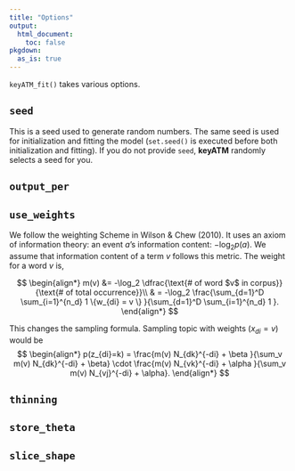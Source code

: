 ```yaml
---
title: "Options"
output: 
  html_document:
    toc: false
pkgdown:
  as_is: true
---
```


`keyATM_fit()` takes various options.



## `seed`
This is a seed used to generate random numbers. The same seed is used for initialization and fitting the model (`set.seed()` is executed before both initialization and fitting). If you do not provide `seed`, **keyATM** randomly selects a seed for you.

## `output_per`



## `use_weights`
We follow the weighting Scheme in Wilson \& Chew (2010). It uses an axiom of information theory: an event $a$'s information content: $- \log_2 p(a)$. We assume that information content of a term $v$ follows this metric. The weight for a word $v$ is,

$$
\begin{align*}
    m(v) &= -\log_2 \dfrac{\text{# of word $v$ in corpus}}{\text{# of total occurrence}}\\
    & = -\log_2 \frac{\sum_{d=1}^D \sum_{i=1}^{n_d} 1 \{w_{di} = v \} }{\sum_{d=1}^D \sum_{i=1}^{n_d} 1 }.
\end{align*}
$$

This changes the sampling formula. Sampling topic with weights ($x_{di} =v$) would be
$$
\begin{align*}
        p(z_{di}=k) = \frac{m(v) N_{dk}^{-di} + \beta }{\sum_v m(v) N_{dk}^{-di} + \beta} \cdot \frac{m(v) N_{vk}^{-di} + \alpha }{\sum_v m(v) N_{vj}^{-di} + \alpha}.
\end{align*}
$$


## `thinning`


## `store_theta`


## `slice_shape`


